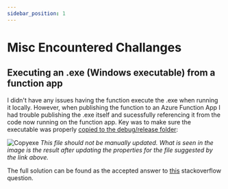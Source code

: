 ```yaml
---
sidebar_position: 1
---
```


# Misc Encountered Challanges

## Executing an .exe (Windows executable) from a function app

I didn't have any issues having the function execute the .exe when running it locally. However, when publishing the function to an Azure Function App I had trouble publishing the .exe itself and sucessfully referencing it from the code now running on the function app. Key was to make sure the executable was properly [copied to the debug/release folder](https://social.technet.microsoft.com/wiki/contents/articles/53248.visual-studio-copying-files-to-debug-or-release-folder.aspx):

![Copyexe](/img/copyresources.png)
_This file should not be manually updated. What is seen in the image is the result after updating the properties for the file suggested by the link above._

The full solution can be found as the accepted answer to [this](https://stackoverflow.com/questions/46537758/including-a-file-when-i-publish-my-azure-function-in-visual-studio) stackoverflow question.
